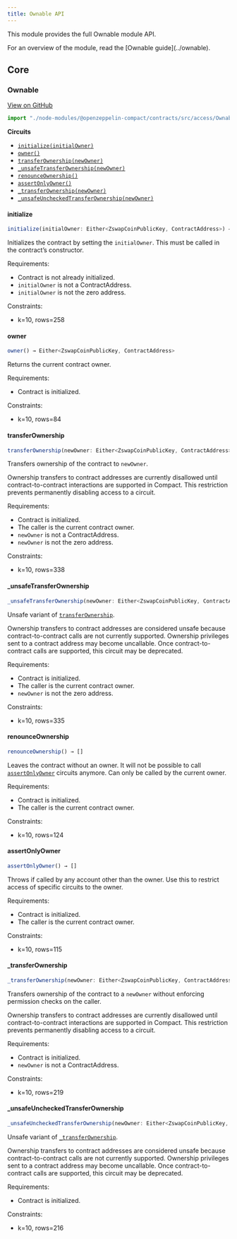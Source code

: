 ```yaml
---
title: Ownable API
---
```


This module provides the full Ownable module API.

<Callout type='info'>
For an overview of the module, read the [Ownable guide](../ownable).
</Callout>

## Core

### Ownable

[View on GitHub](https://github.com/OpenZeppelin/compact-contracts/blob/main/contracts/src/access/Ownable.compact)

```ts
import "./node-modules/@openzeppelin-compact/contracts/src/access/Ownable";
```

**Circuits**

* [`initialize(initialOwner)`](#initialize)
* [`owner()`](#owner)
* [`transferOwnership(newOwner)`](#transferownership)
* [`_unsafeTransferOwnership(newOwner)`](#_unsafetransferownership)
* [`renounceOwnership()`](#renounceownership)
* [`assertOnlyOwner()`](#assertonlyowner)
* [`_transferOwnership(newOwner)`](#_transferownership)
* [`_unsafeUncheckedTransferOwnership(newOwner)`](#_unsafeuncheckedtransferownership)

#### initialize

```ts
initialize(initialOwner: Either<ZswapCoinPublicKey, ContractAddress>) → []
```

Initializes the contract by setting the `initialOwner`.
This must be called in the contract’s constructor.

Requirements:

* Contract is not already initialized.
* `initialOwner` is not a ContractAddress.
* `initialOwner` is not the zero address.

Constraints:

* k=10, rows=258

#### owner

```ts
owner() → Either<ZswapCoinPublicKey, ContractAddress>
```

Returns the current contract owner.

Requirements:

* Contract is initialized.

Constraints:

* k=10, rows=84

#### transferOwnership

```ts
transferOwnership(newOwner: Either<ZswapCoinPublicKey, ContractAddress>) → []
```

Transfers ownership of the contract to `newOwner`.

<Callout type='info'>
Ownership transfers to contract addresses are currently disallowed until contract-to-contract interactions are supported in Compact.
This restriction prevents permanently disabling access to a circuit.
</Callout>

Requirements:

* Contract is initialized.
* The caller is the current contract owner.
* `newOwner` is not a ContractAddress.
* `newOwner` is not the zero address.

Constraints:

* k=10, rows=338

#### _unsafeTransferOwnership

```ts
_unsafeTransferOwnership(newOwner: Either<ZswapCoinPublicKey, ContractAddress>) → []
```

Unsafe variant of [`transferOwnership`](#transferownership).

<Callout type='warn'>
Ownership transfers to contract addresses are considered unsafe because contract-to-contract calls are not currently supported.
Ownership privileges sent to a contract address may become uncallable.
Once contract-to-contract calls are supported, this circuit may be deprecated.
</Callout>

Requirements:

* Contract is initialized.
* The caller is the current contract owner.
* `newOwner` is not the zero address.

Constraints:

* k=10, rows=335

#### renounceOwnership

```ts
renounceOwnership() → []
```

Leaves the contract without an owner.
It will not be possible to call [`assertOnlyOwner`](#assertonlyowner) circuits anymore.
Can only be called by the current owner.

Requirements:

* Contract is initialized.
* The caller is the current contract owner.

Constraints:

* k=10, rows=124

#### assertOnlyOwner

```ts
assertOnlyOwner() → []
```

Throws if called by any account other than the owner.
Use this to restrict access of specific circuits to the owner.

Requirements:

* Contract is initialized.
* The caller is the current contract owner.

Constraints:

* k=10, rows=115

#### _transferOwnership

```ts
_transferOwnership(newOwner: Either<ZswapCoinPublicKey, ContractAddress>) → []
```

Transfers ownership of the contract to a `newOwner` without enforcing permission checks on the caller.

<Callout type='info'>
Ownership transfers to contract addresses are currently disallowed until contract-to-contract interactions are supported in Compact.
This restriction prevents permanently disabling access to a circuit.
</Callout>

Requirements:

* Contract is initialized.
* `newOwner` is not a ContractAddress.

Constraints:

* k=10, rows=219

#### _unsafeUncheckedTransferOwnership

```ts
_unsafeUncheckedTransferOwnership(newOwner: Either<ZswapCoinPublicKey, ContractAddress>) → []
```

Unsafe variant of [`_transferOwnership`](#_transferownership).

<Callout type='warn'>
Ownership transfers to contract addresses are considered unsafe because contract-to-contract calls are not currently supported.
Ownership privileges sent to a contract address may become uncallable.
Once contract-to-contract calls are supported, this circuit may be deprecated.
</Callout>

Requirements:

* Contract is initialized.

Constraints:

* k=10, rows=216
